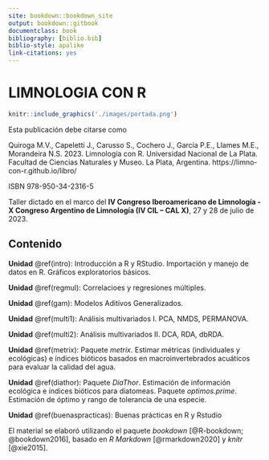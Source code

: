 --- 
site: bookdown::bookdown_site
output: bookdown::gitbook
documentclass: book
bibliography: [biblio.bib]
biblio-style: apalike
link-citations: yes
---

# LIMNOLOGIA CON R {-}
```{r portada, echo = FALSE, out.width='100%', fig.align='center'}
knitr::include_graphics('./images/portada.png')
```

Esta publicación debe citarse como

Quiroga M.V., Capeletti J., Carusso S., Cochero J., García P.E., Llames M.E., Morandeira N.S. 2023. Limnología con R. Universidad Nacional de La Plata. Facultad de Ciencias Naturales y Museo. La Plata, Argentina. https://limno-con-r.github.io/libro/

ISBN 978-950-34-2316-5

Taller dictado en el marco del **IV Congreso Iberoamericano de Limnología - X Congreso Argentino de Limnología (IV CIL – CAL X)**, 27 y 28 de julio de 2023.

## Contenido

**Unidad** \@ref(intro): Introducción a R y RStudio. Importación y manejo de datos en R. Gráficos exploratorios básicos.

**Unidad** \@ref(regmul): Correlacioes y regresiones múltiples.

**Unidad** \@ref(gam): Modelos Aditivos Generalizados.

**Unidad** \@ref(multi1): Análisis multivariados I. PCA, NMDS, PERMANOVA.

**Unidad** \@ref(multi2): Análisis multivariados II. DCA, RDA, dbRDA.

**Unidad** \@ref(metrix): Paquete _metrix_. Estimar métricas (individuales y ecológicas) e índices bióticos basados en macroinvertebrados acuáticos para evaluar la calidad del agua.

**Unidad** \@ref(diathor): Paquete _DiaThor_. Estimación de información ecológica e índices bióticos para diatomeas. Paquete _optimos.prime_. Estimación de óptimo y rango de tolerancia de una especie.

**Unidad** \@ref(buenaspracticas): Buenas prácticas en R y Rstudio

El material se elaboró utilizando el paquete _bookdown_ [@R-bookdown; @bookdown2016], basado en _R Markdown_ [@rmarkdown2020] y _knitr_ [@xie2015].
